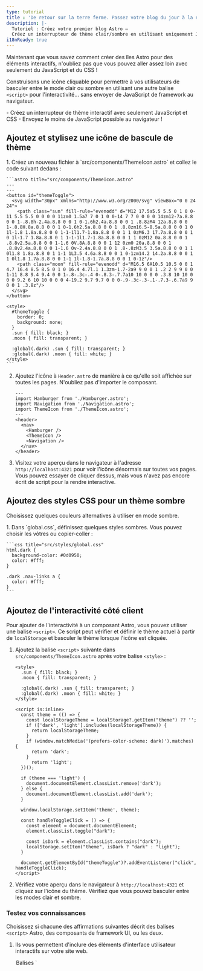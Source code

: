 ```yaml
---
type: tutorial
title : 'De retour sur la terre ferme. Passez votre blog du jour à la nuit, aucune île nécessaire !'
description: |-
  Tutoriel : Créez votre premier blog Astro —
  Créez un interrupteur de thème clair/sombre en utilisant uniquement JavaScript et CSS
i18nReady: true
---
```


Maintenant que vous savez comment créer des îles Astro pour des éléments interactifs, n'oubliez pas que vous pouvez aller assez loin avec seulement du JavaScript et du CSS !

Construisons une icône cliquable pour permettre à vos utilisateurs de basculer entre le mode clair ou sombre en utilisant une autre balise `<script>` pour l'interactivité... sans envoyer de JavaScript de framework au navigateur.

<PreCheck>
  - Créez un interrupteur de thème interactif avec seulement JavaScript et CSS
  - Envoyez le moins de JavaScript possible au navigateur !
</PreCheck>

## Ajoutez et stylisez une icône de bascule de thème

<Steps>
1. Créez un nouveau fichier à `src/components/ThemeIcon.astro` et collez le code suivant dedans :

    ```astro title="src/components/ThemeIcon.astro"
    ---
    ---
    <button id="themeToggle">
      <svg width="30px" xmlns="http://www.w3.org/2000/svg" viewBox="0 0 24 24">
        <path class="sun" fill-rule="evenodd" d="M12 17.5a5.5 5.5 0 1 0 0-11 5.5 5.5 0 0 0 0 11zm0 1.5a7 7 0 1 0 0-14 7 7 0 0 0 0 14zm12-7a.8.8 0 0 1-.8.8h-2.4a.8.8 0 0 1 0-1.6h2.4a.8.8 0 0 1 .8.8zM4 12a.8.8 0 0 1-.8.8H.8a.8.8 0 0 1 0-1.6h2.5a.8.8 0 0 1 .8.8zm16.5-8.5a.8.8 0 0 1 0 1l-1.8 1.8a.8.8 0 0 1-1-1l1.7-1.8a.8.8 0 0 1 1 0zM6.3 17.7a.8.8 0 0 1 0 1l-1.7 1.8a.8.8 0 1 1-1-1l1.7-1.8a.8.8 0 0 1 1 0zM12 0a.8.8 0 0 1 .8.8v2.5a.8.8 0 0 1-1.6 0V.8A.8.8 0 0 1 12 0zm0 20a.8.8 0 0 1 .8.8v2.4a.8.8 0 0 1-1.6 0v-2.4a.8.8 0 0 1 .8-.8zM3.5 3.5a.8.8 0 0 1 1 0l1.8 1.8a.8.8 0 1 1-1 1L3.5 4.6a.8.8 0 0 1 0-1zm14.2 14.2a.8.8 0 0 1 1 0l1.8 1.7a.8.8 0 0 1-1 1l-1.8-1.7a.8.8 0 0 1 0-1z"/>
        <path class="moon" fill-rule="evenodd" d="M16.5 6A10.5 10.5 0 0 1 4.7 16.4 8.5 8.5 0 1 0 16.4 4.7l.1 1.3zm-1.7-2a9 9 0 0 1 .2 2 9 9 0 0 1-11 8.8 9.4 9.4 0 0 1-.8-.3c-.4 0-.8.3-.7.7a10 10 0 0 0 .3.8 10 10 0 0 0 9.2 6 10 10 0 0 0 4-19.2 9.7 9.7 0 0 0-.9-.3c-.3-.1-.7.3-.6.7a9 9 0 0 1 .3.8z"/>
      </svg>
    </button>

    <style>
      #themeToggle {
        border: 0;
        background: none;
      }
      .sun { fill: black; }
      .moon { fill: transparent; }

      :global(.dark) .sun { fill: transparent; }
      :global(.dark) .moon { fill: white; }
    </style>
    ```

2. Ajoutez l'icône à `Header.astro` de manière à ce qu'elle soit affichée sur toutes les pages. N'oubliez pas d'importer le composant.

    ```astro title="src/components/Header.astro" ins={4,9}
    ---
    import Hamburger from './Hamburger.astro';
    import Navigation from './Navigation.astro';
    import ThemeIcon from './ThemeIcon.astro';
    ---
    <header>
      <nav>
        <Hamburger />
        <ThemeIcon />
        <Navigation />
      </nav>
    </header>
    ```

3. Visitez votre aperçu dans le navigateur à l'adresse `http://localhost:4321` pour voir l'icône désormais sur toutes vos pages. Vous pouvez essayer de cliquer dessus, mais vous n'avez pas encore écrit de script pour la rendre interactive.
</Steps>

## Ajoutez des styles CSS pour un thème sombre

Choisissez quelques couleurs alternatives à utiliser en mode sombre.

<Steps>
1. Dans `global.css`, définissez quelques styles sombres. Vous pouvez choisir les vôtres ou copier-coller :

    ```css title="src/styles/global.css"
    html.dark {
      background-color: #0d0950;
      color: #fff;
    }

    .dark .nav-links a {
      color: #fff;
    }
    ```
</Steps>

## Ajoutez de l'interactivité côté client

Pour ajouter de l'interactivité à un composant Astro, vous pouvez utiliser une balise `<script>`. Ce script peut vérifier et définir le thème actuel à partir de `localStorage` et basculer le thème lorsque l'icône est cliquée. 
<Steps>
1. Ajoutez la balise `<script>` suivante dans `src/components/ThemeIcon.astro` après votre balise `<style>` :

    ```astro title="src/components/ThemeIcon.astro" ins={9-38}
    <style>
      .sun { fill: black; }
      .moon { fill: transparent; }

      :global(.dark) .sun { fill: transparent; }
      :global(.dark) .moon { fill: white; }
    </style>

    <script is:inline>
      const theme = (() => {
        const localStorageTheme = localStorage?.getItem("theme") ?? '';
        if (['dark', 'light'].includes(localStorageTheme)) {
          return localStorageTheme;
        }
        if (window.matchMedia('(prefers-color-scheme: dark)').matches) {
          return 'dark';
        }
          return 'light';
      })();
          
      if (theme === 'light') {
        document.documentElement.classList.remove('dark');
      } else {
        document.documentElement.classList.add('dark');
      }

      window.localStorage.setItem('theme', theme);

      const handleToggleClick = () => {
        const element = document.documentElement;
        element.classList.toggle("dark");
        
        const isDark = element.classList.contains("dark");
        localStorage.setItem("theme", isDark ? "dark" : "light");
      }

      document.getElementById("themeToggle")?.addEventListener("click", handleToggleClick);
    </script>
    ```

2. Vérifiez votre aperçu dans le navigateur à `http://localhost:4321` et cliquez sur l'icône du thème. Vérifiez que vous pouvez basculer entre les modes clair et sombre.
</Steps>

<Box icon="question-mark">

### Testez vos connaissances

Choisissez si chacune des affirmations suivantes décrit des balises `<script>` Astro, des composants de framework UI, ou les deux.

1. Ils vous permettent d'inclure des éléments d'interface utilisateur interactifs sur votre site web.

    <MultipleChoice>
      <Option>
        Balises `<script>` Astro
      </Option>
      <Option>
        Composants de framework UI
      </Option>
      <Option isCorrect>
        les deux
      </Option>
    </MultipleChoice>

2. Ils créeront des éléments statiques sur votre site sauf si vous incluez un `client:` pour envoyer leur JavaScript au client et le faire s'exécuter dans le navigateur.

    <MultipleChoice>
      <Option>
        Balises `<script>` Astro
      </Option>
      <Option isCorrect>
        Composants de framework UI
      </Option>
      <Option>
        les deux
      </Option>
    </MultipleChoice>

3. Ils vous permettent de "tester" un nouveau framework sans vous obliger à démarrer un tout nouveau projet utilisant cette pile technologique.

    <MultipleChoice>
      <Option>
        Balises `<script>` Astro
      </Option>
      <Option isCorrect>
        Composants de framework UI
      </Option>
      <Option>
        les deux
      </Option>
    </MultipleChoice>

4. Ils vous permettent de réutiliser du code que vous avez écrit dans d'autres frameworks et vous pouvez souvent les intégrer directement dans votre site.

    <MultipleChoice>
      <Option>
        Balises `<script>` Astro
      </Option>
      <Option isCorrect>
        Composants de framework UI
      </Option>
      <Option>
        les deux
      </Option>
    </MultipleChoice>

5. Ils vous permettent d'ajouter de l'interactivité sans avoir besoin de connaître ou d'apprendre d'autres frameworks JavaScript.

    <MultipleChoice>
      <Option isCorrect>
        Balises `<script>` Astro
      </Option>
      <Option>
        Composants de framework UI
      </Option>
      <Option>
        les deux
      </Option>
    </MultipleChoice>
</Box>

<Box icon="check-list">

## Liste de contrôle

<Checklist>
- [ ] Je peux utiliser JavaScript pour l'interactivité lorsque je ne veux pas ajouter de framework.
</Checklist>
</Box>

### Ressources

- [Balises `<script>` côté client dans Astro](/fr/guides/client-side-scripts/)
